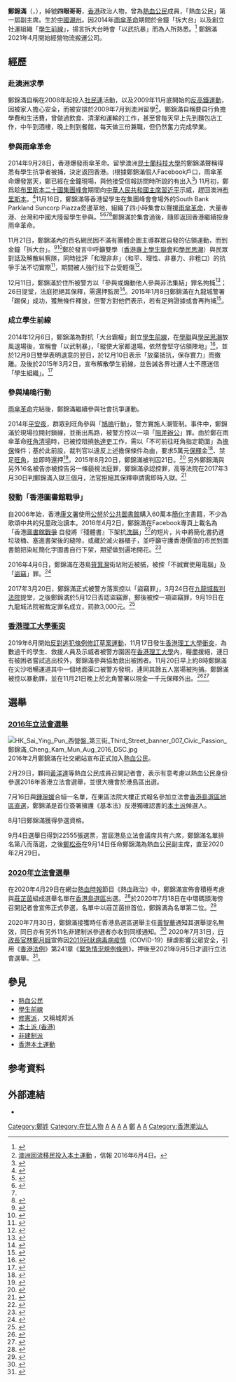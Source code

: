 {{人物}}
{{noteTA
|G1=Country
}}
{{Infobox officeholder
|name = 鄭錦滿
|native_name = Alvin Cheng Kam-mun
|native_name_lang = en
|image = Alvin Cheng 2016 Voter.jpg
|office = [[熱血公民|熱血公民]]副主席
|term_start = 2016年9月12日
|term_end = 2020年2月29日
|chairman = [[鄭松泰|鄭松泰]]
|predecessor = 
|successor = 
|office1 = [[File:Studentfront.jpg|22px]] [[學生前線|學生前線]]發起人
|term_start1 = 2014年12月16日
|term_end1 = 2015年3月2日
|predecessor1 = 
|successor1 = 
|sex = 男
|different name = 四眼哥哥
|party = {{Nonp}}
|otherparty = [[學生前線|學生前線]]（2014年12月16日－2015年3月2日）<br/>{{CIP}}（2016年2月－2021年）
|nationality = {{CNHK}}
|date of birth = {{birth date and age|1988|6|23}}
|place of birth = {{CHN}}[[廣東省|廣東省]][[潮州市|潮州市]]
|educate = 
* [[昆士蘭科技大學|昆士蘭科技大學]]
|residence = [[香港|香港]]
| website = {{facebook|chengkammun||鄭錦滿}}
}}

'''鄭錦滿'''（{{Lang-en|Alvin Cheng Kam-mun}}，{{Bd|1988年|6月23日||}}），綽號'''四眼哥哥'''，[[香港|香港]]政治人物，曾為[[熱血公民|熱血公民]]成員，「熱血公民」第一屆副主席。生於[[中國|中國]][[潮州|潮州]]。因2014年[[雨傘革命|雨傘革命]]期間於金鐘「拆大台」以及創立社運組織「[[學生前線|學生前線]]」，揚言拆大台時會「以武抗暴」而為人所熟悉。<ref>{{cite web|url=https://eastweek.my-magazine.me/main/38843|title=學聯．學民掰面　「勇武派」插旗　頑抗清場|work=東周網|date=2014-12-14|access-date=2020-01-07|archive-date=2021-03-03|archive-url=https://web.archive.org/web/20210303055954/https://eastweek.my-magazine.me/main/38843|dead-url=no}}</ref> 鄭錦滿2021年4月開始經營物流搬運公司。

==經歷==
=== 赴澳洲求學 ===
鄭錦滿自稱在2008年起投入[[社會民主連線|社民連]]活動，以及2009年11月底開始的[[香港高鐵爭議|反高鐵運動]]，因被家人擔心安全，而被安排於2009年7月到澳洲留學<ref>[http://www1.hkej.com/dailynews/international/article/1319093/%E6%BE%B3%E6%B4%B2%E5%9B%9E%E6%B5%81%E7%A7%BB%E6%B0%91%E6%8A%95%E5%85%A5%E6%9C%AC%E5%9C%9F%E9%81%8B%E5%8B%95 澳洲回流移民投入本土運動] {{Wayback|url=http://www1.hkej.com/dailynews/international/article/1319093/%E6%BE%B3%E6%B4%B2%E5%9B%9E%E6%B5%81%E7%A7%BB%E6%B0%91%E6%8A%95%E5%85%A5%E6%9C%AC%E5%9C%9F%E9%81%8B%E5%8B%95 |date=20210301204054 }}，信報 2016年6月4日。</ref>。鄭錦滿自稱要自行負擔學費和生活費，曾做過飲食、清潔和運輸的工作，甚至曾每天早上先到麵包店工作，中午到酒樓，晚上則到餐館，每天做三份兼職，但仍然奮力完成學業。

=== 參與雨傘革命 ===
{{main|雨傘革命}}
2014年9月28日，香港爆發雨傘革命。留學澳洲[[昆士蘭科技大學|昆士蘭科技大學]]的鄭錦滿聲稱得悉有學生抗爭者被捕，決定返回香港。(根據鄭錦滿個人Facebook戶口，雨傘革命爆發當天，鄭已經在金鐘現場，與他接受信報訪問時所說的有出入<ref>{{cite news |language=en |url=http://www.smh.com.au/world/hong-kong-protests-people-will-be-asking-in-10-years-20-years-where-were-you-20141009-10rtau.html |title=Hong Kong protests: 'People will be asking in 10 years, 20 years, where were you?' |work=[[雪梨晨鋒報|雪梨晨鋒報]] |date=2014-10-09 |accessdate=2015-06-21 |archive-date=2015-02-19 |archive-url=https://web.archive.org/web/20150219141546/http://www.smh.com.au/world/hong-kong-protests-people-will-be-asking-in-10-years-20-years-where-were-you-20141009-10rtau.html |dead-url=no }}</ref>) 11月初，鄭爲趁[[2014年二十國集團布里斯班峰會|布里斯本二十國集團峰會]]期間向[[中華人民共和國主席|中華人民共和國主席]][[習近平|習近平]]示威，趕回澳洲[[布里斯本|布里斯本]]。<ref name="澳洲港人趁G20集會聲援">{{cite news|url=http://hk.apple.nextmedia.com/news/art/20141118/18939037|title=澳洲港人趁G20集會聲援|work=蘋果日報（香港）|date=2014-11-18|accessdate=2015-06-20|archive-date=2015-07-01|archive-url=https://web.archive.org/web/20150701003639/http://hk.apple.nextmedia.com/news/art/20141118/18939037|dead-url=no}}</ref>11月16日，鄭錦滿等香港留學生在集團峰會會場外的South Bank Parkland Suncorp Piazza旁邊草地，組織了四小時集會以聲援[[雨傘革命|雨傘革命]]，大量香港、台灣和中國大陸留學生參與。<ref>{{cite news|url=http://cablenews.i-cable.com/webapps/news_video/index.php?news_id=445924|title=港人 G20 會場外爭真普選|work=有線新聞|date=2014-11-16}}</ref><ref>{{cite news|url=http://news.now.com/home/international/player?newsId=118019|title=留學生G20期間聲援佔領運動|work=[[now新聞台|now新聞台]]|date=2014-11-16|accessdate=2015-06-20|archive-date=2019-06-29|archive-url=https://web.archive.org/web/20190629084358/https://news.now.com/home/international/player?newsId=118019|dead-url=no}}</ref><ref name="澳洲港人趁G20集會聲援" /><ref>{{cite news |url=http://www.rfa.org/cantonese/news/HK-ZZ-overseas-11202014093448.html |title=加拿大议员支持香港真普选 澳留学生声援占中 |work=[[自由亞洲電台|自由亞洲電台]] |date=2014-11-20 |accessdate=2015-06-20 |archive-date=2015-06-30 |archive-url=https://web.archive.org/web/20150630144734/http://www.rfa.org/cantonese/news/HK-ZZ-overseas-11202014093448.html |dead-url=no }}</ref>鄭錦滿於集會過後，隨即返回香港繼續投身雨傘革命。

11月21日，鄭錦滿內的百名網民因不滿有團體企圖主導群眾自發的佔領運動，而到金鐘「拆大台」。<ref>{{cite news|url=http://hk.apple.nextmedia.com/realtime/breaking/20141122/53154676|title=【佔領金鐘】網民號召「拆大台」|work=蘋果日報（香港）|date=2014-11-18|accessdate=2016-03-21|archive-date=2017-03-05|archive-url=https://web.archive.org/web/20170305124343/http://hk.apple.nextmedia.com/realtime/breaking/20141122/53154676|dead-url=no}}</ref><ref>{{cite web|url=http://news.mingpao.com/pns/%E7%99%BE%E7%B6%B2%E6%B0%91%E5%9C%8D%E5%A4%A7%E5%8F%B0%20%E7%95%99%E5%AE%88%E8%80%85%E7%B1%B2%E5%9C%98%E7%B5%90-%E8%A6%81%E6%B1%82%E3%80%8C%E6%8B%86%E5%8F%B0%E3%80%8D%E8%A7%A3%E6%95%A3%E7%B3%BE%E5%AF%9F%20%E8%88%87%E9%9B%99%E5%AD%B8%E5%A4%9C%E8%AB%96/web_tc/article/20141122/s00002/1416592502284|title=百網民圍大台 留守者籲團結|work=明報|date=2014-11-22|accessdate=2016-03-21|archive-date=2016-03-11|archive-url=https://web.archive.org/web/20160311105840/http://news.mingpao.com/pns/%e7%99%be%e7%b6%b2%e6%b0%91%e5%9c%8d%e5%a4%a7%e5%8f%b0%20%e7%95%99%e5%ae%88%e8%80%85%e7%b1%b2%e5%9c%98%e7%b5%90-%e8%a6%81%e6%b1%82%e3%80%8c%e6%8b%86%e5%8f%b0%e3%80%8d%e8%a7%a3%e6%95%a3%e7%b3%be%e5%af%9f%20%e8%88%87%e9%9b%99%e5%ad%b8%e5%a4%9c%e8%ab%96/web_tc/article/20141122/s00002/1416592502284|dead-url=no}}</ref>鄭於發言中呼籲雙學（[[香港專上學生聯會|香港專上學生聯會]]和[[學民思潮|學民思潮]]）與民眾對話及解散糾察隊，同時批評「和理非非」（和平、理性、非暴力、非粗口）的抗爭手法不切實際<ref>{{youtube|YJSsi1gHWqM|四眼哥哥金鐘大台感言}}</ref>，期間被人強行拉下台受輕傷<ref>{{cite web |url= https://www.facebook.com/socrec/posts/1030969336929997 |title= 金鐘大台風波 |work= SocREC社會記錄頻道 |date= 2015-12-03 |access-date= 2016-03-21 |archive-date= 2017-03-15 |archive-url= https://web.archive.org/web/20170315001315/https://www.facebook.com/socrec/posts/1030969336929997 |dead-url= no }}</ref>。

12月11日，鄭錦滿於住所被警方以「參與或煽動他人參與非法集結」罪名拘捕<ref>{{cite web|url=http://hk.apple.nextmedia.com/realtime/news/20141211/53218212?_ga=1.55096237.747815737.1439358265|title=【金鐘清場】「學生前線」成員被捕 周永康：料政治清算陸續來|work=蘋果日報（香港）|date=2014-12-11|access-date=2016-03-21|archive-date=2017-03-05|archive-url=https://web.archive.org/web/20170305013528/http://hk.apple.nextmedia.com/realtime/news/20141211/53218212?_ga=1.55096237.747815737.1439358265|dead-url=no}}</ref>；26日提堂，法庭拒絕其保釋，需還押監房<ref>{{cite web|author=四眼哥哥|url=http://www.passiontimes.hk/article/01-03-2015/20360|title=獄中反思小記|work=熱血時報|date=2015-03-01|accessdate=2016-03-21|archive-date=2015-07-02|archive-url=https://web.archive.org/web/20150702083304/http://www.passiontimes.hk/article/01-03-2015/20360|dead-url=no}}</ref>。2015年1月8日鄭錦滿在九龍城警署「踢保」成功，獲無條件釋放，但警方對他們表示，若有足夠證據或會再拘捕<ref>{{cite web |url= https://www.thestandnews.com/politics/%E9%84%AD%E9%8C%A6%E6%BB%BF%E9%BB%83%E6%B5%A9%E9%8A%98%E8%B8%A2%E4%BF%9D%E6%88%90%E5%8A%9F/ |title= 鄭錦滿黃浩銘踢保成功 |work= 立場新聞 |date= 2015-01-08 |access-date= 2017-03-30 |archive-date= 2020-10-31 |archive-url= https://web.archive.org/web/20201031174708/https://www.thestandnews.com/politics/%E9%84%AD%E9%8C%A6%E6%BB%BF%E9%BB%83%E6%B5%A9%E9%8A%98%E8%B8%A2%E4%BF%9D%E6%88%90%E5%8A%9F/ |dead-url= no }}</ref>。

=== 成立學生前線 ===
2014年12月6日，鄭錦滿為對抗「大台霸權」創立[[學生前線|學生前線]]，在[[香港專上學生聯會|學聯]]與[[學民思潮|學民思潮]]放風退場後，宣稱會「以武制暴」，「縱使大家都退場，依然會堅守佔領陣地」<ref name=aus>{{cite web|url=http://hk.apple.nextmedia.com/realtime/news/20141206/53203690|title=「四眼哥哥」組「學生前線」繼續抗爭|work=蘋果日報（香港）|date=2014-12-06|accessdate=2015-04-01|archive-date=2015-07-01|archive-url=https://web.archive.org/web/20150701003637/http://hk.apple.nextmedia.com/realtime/news/20141206/53203690|dead-url=no}}</ref>，並於12月9日雙學表明退意的翌日，於12月10日表示「放棄抵抗，保存實力」而撤離。及後於2015年3月2日，宣布解散學生前線，並告誡各界社運人士不應迷信「學生組織」。<ref>{{cite web|url=http://hk.apple.nextmedia.com/realtime/news/20150302/53488108|title=「學生前線」突解散 「四眼哥哥」籲勿再迷信「學生組織」|work=蘋果日報（香港）|date=2015-03-02|accessdate=2015-04-01|archive-date=2015-07-01|archive-url=https://web.archive.org/web/20150701030822/http://hk.apple.nextmedia.com/realtime/news/20150302/53488108|dead-url=no}}</ref>

=== 參與鳩嗚行動 ===
[[雨傘革命|雨傘革命]]完結後，鄭錦滿繼續參與社會抗爭運動。

2014年[[聖誕夜|平安夜]]，群眾到旺角參與「[[旺角清場及驅散行動#市民連續多晚「流動佔領」|鳩嗚]]行動」，警方實施人潮管制。事件中，鄭錦滿於現場拉開封鎖線，並衝出馬路，被警方控以一項「[[阻差辦公|阻差辦公]]」罪。由於鄭在雨傘革命[[旺角清場及驅散行動|旺角清場]]時，已被控阻撓[[執達吏|執達吏]]工作，需以「不可前往旺角指定範圍」為[[擔保|擔保]]條件；基於此前設，裁判官以違反上述擔保條件為由，要求5萬元[[保釋|保釋]]金<ref>{{cite web|url=http://www.on.cc/hk/bkn/cnt/news/20150102/bkn-20150102121711332-0102_00822_001.html|title=四眼哥哥准保釋 禁經旺角轉車|work=東方日報|date=2015-01-02|accessdate=2015-04-01|archive-date=2015-04-02|archive-url=https://web.archive.org/web/20150402115606/http://www.on.cc/hk/bkn/cnt/news/20150102/bkn-20150102121711332-0102_00822_001.html|dead-url=no}}</ref>、禁足[[旺角|旺角]]，並即時還押<ref>{{cite web|url=http://hk.on.cc/hk/bkn/cnt/news/20141226/bkn-20141226162728982-1226_00822_001.html|title=四眼哥哥違禁踏足令闖旺角 即時收押|work=東方日報|date=2014-12-26|accessdate=2015-04-01|archive-date=2015-04-02|archive-url=https://web.archive.org/web/20150402153504/http://hk.on.cc/hk/bkn/cnt/news/20141226/bkn-20141226162728982-1226_00822_001.html|dead-url=no}}</ref>。2015年8月20日，鄭錦滿被判囚21日。<ref>{{cite news|url=http://orientaldaily.on.cc/cnt/news/20150821/00176_009.html|title=「鳩嗚」阻差辦公 鄭錦滿囚21日|work=東方日報|date=2015-08-21|accessdate=2015-08-23|archive-date=2015-08-22|archive-url=https://web.archive.org/web/20150822223616/http://orientaldaily.on.cc/cnt/news/20150821/00176_009.html|dead-url=no}}</ref> 另外鄭錦滿與另外16名被告亦被控告另一條藐視法庭罪，鄭錦滿承認控罪，高等法院在2017年3月30日判鄭錦滿入獄三個月，法官拒絕其保釋申請需即時入獄。<ref>{{cite web|url=http://www.metrodaily.hk/metro_news/%E9%81%95%E4%BD%94%E6%97%BA%E7%A6%81%E5%88%B6%E4%BB%A4-%E7%86%B1%E8%A1%80%E5%85%AC%E6%B0%91%E9%84%AD%E9%8C%A6%E6%BB%BF%E5%88%A4%E5%9B%9A%E4%B8%89%E6%9C%88/|title=違佔旺禁制令 熱血公民鄭錦滿判囚三月|work=都市日報|date=2017-03-30|access-date=2017-03-30|archive-url=https://web.archive.org/web/20170331114350/http://www.metrodaily.hk/metro_news/%E9%81%95%E4%BD%94%E6%97%BA%E7%A6%81%E5%88%B6%E4%BB%A4-%E7%86%B1%E8%A1%80%E5%85%AC%E6%B0%91%E9%84%AD%E9%8C%A6%E6%BB%BF%E5%88%A4%E5%9B%9A%E4%B8%89%E6%9C%88/|archive-date=2017-03-31|dead-url=yes}}</ref>

=== 發動「香港圖書館戰爭」 ===
自2006年始，香港[[康文署|康文署]]使用[[公帑|公帑]]於[[香港公共圖書館|公共圖書館]]購入60萬本[[簡化字|簡化字]]書籍，不少為歌頌中共的兒童政治讀本。2016年4月2日，鄭錦滿在Facebook專頁上載名為「香港[[圖書館戰爭|圖書館戰爭]]  自發將『殘體書』下架抗[[洗腦|洗腦]]」<ref>{{cite web|url=https://m.facebook.com/story.php?story_fbid=1057112541017406&id=800421050019891|title=【香港圖書館戰爭 自發將「殘體書」下架抗洗腦】|author=四眼哥哥（鄭錦滿）|agency=Facebook|date=2016-04-02|access-date=2016-04-06|archive-date=2017-03-05|archive-url=https://web.archive.org/web/20170305064643/https://m.facebook.com/story.php?story_fbid=1057112541017406&id=800421050019891|dead-url=no}}</ref>的短片，片中將簡化書扔進垃圾桶、塞進書架後的縫隙，或藏於滅火器櫃子，並呼籲守護香港價值的市民到圖書館把染紅簡化字圖書自行下架，期望做到遍地開花。<ref>{{cite news|url=http://www.nanzao.com/tc/hk-macau-tw/153eafd45a45211/ji-jin-she-yun-ren-shi-zheng-jin-man-ju-bao-bei-bu-yi-guan-lian-shu-xu-xia-jia-tu-shu-guan-jian-ti-zi-shu|title=激進社運人士鄭錦滿據報被捕 疑關臉書籲下架圖書館簡體字書|newspaper=南華早報中文網|date=2016-04-06|accessdate=2016-04-06|archive-date=2016-08-10|archive-url=https://web.archive.org/web/20160810222531/http://www.nanzao.com/tc/hk-macau-tw/153eafd45a45211/ji-jin-she-yun-ren-shi-zheng-jin-man-ju-bao-bei-bu-yi-guan-lian-shu-xu-xia-jia-tu-shu-guan-jian-ti-zi-shu|dead-url=no}}</ref>

2016年4月6日，鄭錦滿在港島[[筲箕灣|筲箕灣]]街站附近被捕，被控「不誠實使用電腦」及「[[盜竊|盜竊]]」罪。<ref>{{cite news |url= http://news.wenweipo.com/2016/04/06/IN1604060058.htm |title= 鄭錦滿涉「盜竊」圖書被捕 |newspaper= 文匯報 |date= 2016-04-06 |accessdate= 2016-04-06 |archive-date= 2021-02-28 |archive-url= https://web.archive.org/web/20210228131038/http://news.wenweipo.com/2016/04/06/IN1604060058.htm |dead-url= no }}</ref>

2017年3月20日，鄭錦滿正式被警方落案控以「盜竊罪」，3月24日在[[九龍城裁判法院|九龍城裁判法院]]提堂，之後鄭錦滿於5月12日否認盜竊罪，鄭後被控一項盜竊罪，9月19日在九龍城法院被裁定罪名成立，罰款3,000元。<ref>{{cite web|title=鄭錦滿扔圖書館9本簡體字書 盜竊罪成|url=http://hd.stheadline.com/news/realtime/hk/1016579/|newspaper=頭條日報|date=2017-09-19|accessdate=2017-09-19|archive-date=2017-09-19|archive-url=https://web.archive.org/web/20170919145421/http://hd.stheadline.com/news/realtime/hk/1016579/|dead-url=no}}</ref>

=== [[香港理工大學衝突|香港理工大學衝突]] ===
2019年6月開始[[反對逃犯條例修訂草案運動|反對逃犯條例修訂草案運動]]，11月17日發生[[香港理工大學衝突|香港理工大學衝突]]，為數過千的學生、救援人員及示威者被警方圍困在[[香港理工大學|香港理工大學]]內，糧盡援絕，連日有被困者嘗試逃出校外，鄭錦滿參與協助救出被困者。11月20日早上約8時鄭錦滿在尖沙咀暢運道其中一個地面渠口被警方發現，連同其餘五人當場被拘捕。鄭錦滿被控以暴動罪，並在11月21日晚上於北角警署以現金一千元保釋外出。<ref>{{cite web|title=警渠口拘6人 一為鄭錦滿|url=https://news.mingpao.com/pns/%E8%A6%81%E8%81%9E/article/20191121/s00001/1574274652348/%E8%AD%A6%E6%B8%A0%E5%8F%A3%E6%8B%986%E4%BA%BA-%E4%B8%80%E7%82%BA%E9%84%AD%E9%8C%A6%E6%BB%BF|publisher=明報|accessdate=2019-11-21|dead-url=no|archive-date=2019-11-21|archive-url=https://web.archive.org/web/20191121170617/https://news.mingpao.com/pns/%e8%a6%81%e8%81%9e/article/20191121/s00001/1574274652348/%e8%ad%a6%e6%b8%a0%e5%8f%a3%e6%8b%986%e4%ba%ba-%e4%b8%80%e7%82%ba%e9%84%ad%e9%8c%a6%e6%bb%bf}}</ref><ref>{{cite web|url=https://www.facebook.com/civicpassionpage/videos/742621986236129/|title=鄭錦滿（四眼哥哥）於北角警署以港幣一千元保釋外出|website=www.facebook.com|accessdate=2019-11-21|archive-date=2020-04-29|archive-url=https://web.archive.org/web/20200429032341/https://www.facebook.com/civicpassionpage/videos/742621986236129/|dead-url=no}}</ref>

== 選舉 ==
=== [[2016年立法會選舉|2016年立法會選舉]] ===
{{see also|2016年香港立法會選舉| 2016年立法會參選確認書風波}}
[[File:HK_Sai_Ying_Pun_西營盤_第三街_Third_Street_banner_007_Civic_Passion_鄭錦滿_Cheng_Kam_Mun_Aug_2016_DSC.jpg|thumb]]
2016年2月鄭錦滿在社交網站宣布正式加入[[熱血公民|熱血公民]]。

2月29日，夥同[[黃洋達|黃洋達]]等熱血公民成員召開記者會，表示有意考慮以熱血公民身份參選2016年香港立法會選舉，並很大機會於港島區出選。

7月16日與[[鍾琬媛|鍾琬媛]]合組一名單，在東區法院大樓正式報名參加立法會[[香港島選區|香港島選區]][[地區直選_(香港)|地區直選]]，鄭錦滿是首位簽署擁護《基本法》反港獨確認書的[[本土派_(香港)|本土派]]候選人。

8月1日鄭錦滿獲得參選資格。

9月4日選舉日得到22555張選票，當屆港島立法會議席共有六席，鄭錦滿名單排名第八而落選，之後[[鄭松泰|鄭松泰]]在9月14日任命鄭錦滿為熱血公民副主席，直至2020年2月29日。

=== [[2020年立法會選舉|2020年立法會選舉]] ===
在2020年4月29日在網台[[熱血時報|熱血時報]]節目《熱血政治》中，鄭錦滿宣佈會積極考慮與[[莊芷茵|莊芷茵]]組成選舉名單在[[香港島選區|香港島選區]]出選。<ref>{{cite web| url=http://www.passiontimes.hk/prog/83/1327| title=2020年立法會選舉熱血公民部署| publisher=[[熱血時報|熱血時報]]| accessdate=2020-04-29| archive-date=2020-07-18| archive-url=https://web.archive.org/web/20200718070904/http://www.passiontimes.hk/prog/83/1327| dead-url=yes}}</ref>於2020年7月18日在中環碼頭海傍召開記者會宣佈正式參選，名單中以莊芷茵排首位，鄭錦滿為名單第二位。<ref>{{cite web| url=https://www.facebook.com/civicpassionpage/videos/286360049117229/| title=【港人為大 自強不息 —— 熱血公民正式宣布派員參與2020年立法會選舉】| publisher=[[Facebook|Facebook]]| accessdate=2020-07-18| archive-date=2020-08-26| archive-url=https://web.archive.org/web/20200826071130/https://www.facebook.com/civicpassionpage/videos/286360049117229/| dead-url=no}}</ref>

2020年7月30日，鄭錦滿接獲時任香港島選區選舉主任[[黃智華|黃智華]]通知其選舉提名無效，同日亦有另外11名非建制派參選者亦收到同樣通知。<ref>{{cite news |title=大規模DQ 溫和派同禁入閘 非建制12人昨收信 政府列「5宗罪」 |url=https://news.mingpao.com/pns/要聞/article/20200731/s00001/1596134537815/大規模dq-溫和派同禁入閘-非建制12人昨收信-政府列「5宗罪」 |accessdate=2020-07-30 |work=[[明報|明報]] |date=2020-07-31 |archive-date=2020-08-08 |archive-url=https://web.archive.org/web/20200808155307/https://news.mingpao.com/pns/%e8%a6%81%e8%81%9e/article/20200731/s00001/1596134537815/%e5%a4%a7%e8%a6%8f%e6%a8%a1dq-%e6%ba%ab%e5%92%8c%e6%b4%be%e5%90%8c%e7%a6%81%e5%85%a5%e9%96%98-%e9%9d%9e%e5%bb%ba%e5%88%b612%e4%ba%ba%e6%98%a8%e6%94%b6%e4%bf%a1-%e6%94%bf%e5%ba%9c%e5%88%97%e3%80%8c5%e5%ae%97%e7%bd%aa%e3%80%8d |dead-url=no }}</ref> 2020年7月31日，[[香港特別行政區行政長官|行政長官]][[林鄭月娥|林鄭月娥]]宣佈因[[2019冠狀病毒病香港疫情|2019冠狀病毒病疫情]]（COVID-19）肆虐影響公眾安全，引用《[[香港法例|香港法例]]》第241章《[[緊急情況規例條例|緊急情況規例條例]]》，押後至2021年9月5日才選行立法會選舉。<ref>{{cite news | title=【政府記者會持續更新】林鄭月娥：引用緊急法押後立法會換屆選舉一年 | url=https://news.now.com/home/local/player?newsId=400040&refer=Share | publisher=Now新聞 | date=2020-07-31 | access-date=2020-07-31 | archive-date=2020-08-26 | archive-url=https://web.archive.org/web/20200826045103/https://news.now.com/home/local/player?newsId=400040&refer=Share | dead-url=no }}</ref>。

==參見==
*[[熱血公民|熱血公民]]
*[[學生前線|學生前線]]
*[[修憲派|修憲派]]，又稱城邦派
*[[本土派_(香港)|本土派 (香港)]]
*[[非建制派|非建制派]]
*[[香港本土運動|香港本土運動]]

==参考資料==
{{reflist|30em}}

==外部連結==
{{commonscat|Cheng Kam-Mun, Alvin}}
*{{facebook|4eyesbro|四眼哥哥（鄭錦滿）}}

{{雨傘革命}}

[[Category:鄭姓|Category:鄭姓]]
[[Category:在世人物|Category:在世人物]]
[[Category:雨傘革命人物|A]]
[[Category:雨傘革命人物|A]]
[[Category:香港社會運動人士|A]]
[[Category:香港修憲派人士|A]]
[[Category:熱血公民前成員|鄭]]
[[Category:昆士蘭科技大學校友|A]]
[[Category:香港曾入獄者|A]]
[[Category:香港潮汕人|Category:香港潮汕人]]